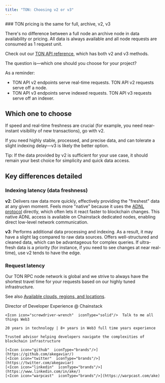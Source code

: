 ```yaml
---
title: "TON: Choosing v2 or v3"
---
```


<Info>
  ### TON pricing is the same for full, archive, v2, v3

  There's no difference between a full node an archive node in data availability or pricing. All data is always available and all node requests are consumed as 1 request unit.
</Info>

Check out our [TON API reference](/reference/getting-started-ton), which has both v2 and v3 methods.

The question is—which one should you choose for your project?

As a reminder:

* TON API v2 endpoints serve real-time requests. TON API v2 requests serve off a node.
* TON API v3 endpoints serve indexed requests. TON API v3 requests serve off an indexer.

## Which one to choose

If speed and real-time freshness are crucial (for example, you need near-instant visibility of new transactions), go with v2.

If you need highly stable, processed, and precise data, and can tolerate a slight indexing delay—v3 is likely the better option.

Tip: If the data provided by v2 is sufficient for your use case, it should remain your best choice for simplicity and quick data access.

## Key differences detailed

### Indexing latency (data freshness)

**v2**: Delivers raw data more quickly, effectively providing the "freshest" data at any given moment. Feels more "native" because it uses the [ADNL protocol](https://docs.ton.org/v3/documentation/network/protocols/adnl/overview) directly, which often lets it react faster to blockchain changes. This native ADNL access is available on Chainstack dedicated nodes, enabling direct low-level network communication.

**v3**: Performs additional data processing and indexing. As a result, it may have a slight lag compared to raw data sources. Offers well-structured and cleaned data, which can be advantageous for complex queries. If ultra-fresh data is a priority (for instance, if you need to see changes at near real-time), use v2 tends to have the edge.

### Request latency

Our TON RPC node network is global and we strive to always have the shortest travel time for your requests based on our highly tuned infrastructure.

See also [Available clouds, regions, and locations](/docs/nodes-clouds-regions-and-locations).


<CardGroup>
  <Card title="Ake" img="/images/docs/profile_images/1719912994363326464/8_Bi4fdM_400x400.jpg">
    <Icon icon="code"  iconType="solid"/>Director of Developer Experience @ Chainstack

    <Icon icon="screwdriver-wrench"  iconType="solid"/>  Talk to me all things Web3

    20 years in technology | 8+ years in Web3 full time years experience

    Trusted advisor helping developers navigate the complexities of blockchain infrastructure

    [<Icon icon="github"  iconType="brands"/>](https://github.com/akegaviar/)
    [<Icon icon="twitter"  iconType="brands"/>](https://twitter.com/akegaviar)
    [<Icon icon="linkedin"  iconType="brands"/>](https://www.linkedin.com/in/ake/)
    [<Icon icon="warpcast"  iconType="brands"/>](https://warpcast.com/ake)
  </Card>
</CardGroup>
